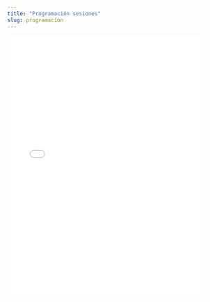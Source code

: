 ```yaml
---
title: "Programación sesiones"
slug: programacion
---
```



<embed src="/programa/multinivel2019prog_sesiones.pdf" type="application/pdf" width="90%" height="600px" />
